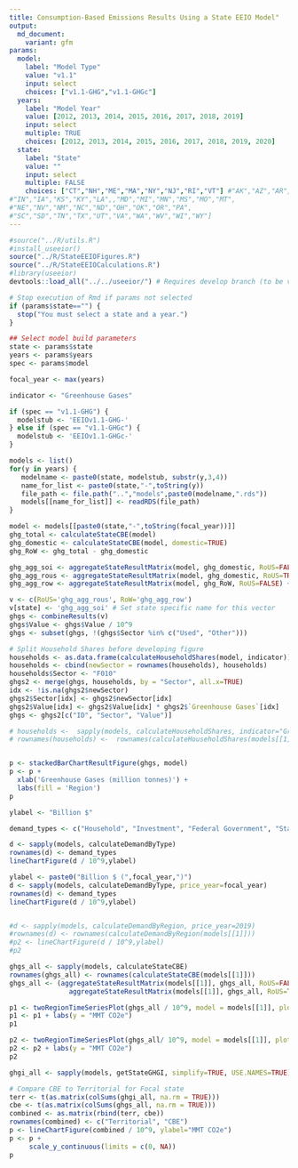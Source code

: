 ```yaml
---
title: Consumption-Based Emissions Results Using a State EEIO Model"
output:
  md_document:
    variant: gfm
params:
  model:
    label: "Model Type"
    value: "v1.1"
    input: select
    choices: ["v1.1-GHG","v1.1-GHGc"]
  years:
    label: "Model Year"
    value: [2012, 2013, 2014, 2015, 2016, 2017, 2018, 2019]
    input: select
    multiple: TRUE
    choices: [2012, 2013, 2014, 2015, 2016, 2017, 2018, 2019, 2020]
  state:
    label: "State"
    value: ""
    input: select
    multiple: FALSE
    choices: ["CT","NH","ME","MA","NY","NJ","RI","VT"] #"AK","AZ","AR","CA","CO",,"DE","FL","GA","HI","ID","IL",
#"IN","IA","KS","KY","LA",,"MD","MI","MN","MS","MO","MT",
#"NE","NV","NM","NC","ND","OH","OK","OR","PA",
#"SC","SD","TN","TX","UT","VA","WA","WV","WI","WY"]
---
```


```r
#source("../R/utils.R")
#install_useeior()
source("../R/StateEEIOFigures.R")
source("../R/StateEEIOCalculations.R")
#library(useeior)
devtools::load_all("../../useeior/") # Requires develop branch (to be v1.6.0)

# Stop execution of Rmd if params not selected
if (params$state=="") {
  stop("You must select a state and a year.")
}

## Select model build parameters
state <- params$state
years <- params$years
spec <- params$model

focal_year <- max(years)

indicator <- "Greenhouse Gases"

if (spec == "v1.1-GHG") {
  modelstub <- 'EEIOv1.1-GHG-'
} else if (spec == "v1.1-GHGc") {
  modelstub <- 'EEIOv1.1-GHGc-'  
}

```

```r

models <- list()
for(y in years) {
   modelname <- paste0(state, modelstub, substr(y,3,4))
   name_for_list <- paste0(state,"-",toString(y))
   file_path <- file.path("..","models",paste0(modelname,".rds"))
   models[[name_for_list]] <- readRDS(file_path)
}


```

```r
model <- models[[paste0(state,"-",toString(focal_year))]]
ghg_total <- calculateStateCBE(model)
ghg_domestic <- calculateStateCBE(model, domestic=TRUE)
ghg_RoW <- ghg_total - ghg_domestic

ghg_agg_soi <- aggregateStateResultMatrix(model, ghg_domestic, RoUS=FALSE)
ghg_agg_rous <- aggregateStateResultMatrix(model, ghg_domestic, RoUS=TRUE)
ghg_agg_row <- aggregateStateResultMatrix(model, ghg_RoW, RoUS=FALSE) + aggregateStateResultMatrix(model, ghg_RoW, RoUS=TRUE)

```

```r
v <- c(RoUS='ghg_agg_rous', RoW='ghg_agg_row')
v[state] <- 'ghg_agg_soi' # Set state specific name for this vector
ghgs <- combineResults(v)
ghgs$Value <- ghgs$Value / 10^9
ghgs <- subset(ghgs, !(ghgs$Sector %in% c("Used", "Other")))

# Split Household Shares before developing figure
households <- as.data.frame(calculateHouseholdShares(model, indicator))
households <- cbind(newSector = rownames(households), households)
households$Sector <- "F010"
ghgs2 <- merge(ghgs, households, by = "Sector", all.x=TRUE)
idx <- !is.na(ghgs2$newSector)
ghgs2$Sector[idx] <- ghgs2$newSector[idx]
ghgs2$Value[idx] <- ghgs2$Value[idx] * ghgs2$`Greenhouse Gases`[idx]
ghgs <- ghgs2[c("ID", "Sector", "Value")]

# households <-  sapply(models, calculateHouseholdShares, indicator="Greenhouse Gases", simplify=TRUE, USE.NAMES=TRUE)
# rownames(households) <-  rownames(calculateHouseholdShares(models[[1]], indicator="Greenhouse Gases"))


p <- stackedBarChartResultFigure(ghgs, model)
p <- p + 
  xlab('Greenhouse Gases (million tonnes)') +
  labs(fill = 'Region')
p

```


```r

ylabel <- "Billion $"

demand_types <- c("Household", "Investment", "Federal Government", "State Government", "Total")

d <- sapply(models, calculateDemandByType)
rownames(d) <- demand_types
lineChartFigure(d / 10^9,ylabel)

ylabel <- paste0("Billion $ (",focal_year,")")
d <- sapply(models, calculateDemandByType, price_year=focal_year)
rownames(d) <- demand_types
lineChartFigure(d / 10^9,ylabel)


#d <- sapply(models, calculateDemandByRegion, price_year=2019)
#rownames(d) <- rownames(calculateDemandByRegion(models[[1]]))
#p2 <- lineChartFigure(d / 10^9,ylabel)
#p2

```



```r
ghgs_all <- sapply(models, calculateStateCBE)
rownames(ghgs_all) <- rownames(calculateStateCBE(models[[1]]))
ghgs_all <- (aggregateStateResultMatrix(models[[1]], ghgs_all, RoUS=FALSE) +
               aggregateStateResultMatrix(models[[1]], ghgs_all, RoUS=TRUE))

p1 <- twoRegionTimeSeriesPlot(ghgs_all / 10^9, model = models[[1]], plottype = "bar")
p1 <- p1 + labs(y = "MMT CO2e")
p1

p2 <- twoRegionTimeSeriesPlot(ghgs_all/ 10^9, model = models[[1]], plottype = "line")
p2 <- p2 + labs(y = "MMT CO2e")
p2

```

```r
ghgi_all <- sapply(models, getStateGHGI, simplify=TRUE, USE.NAMES=TRUE)

# Compare CBE to Territorial for Focal state
terr <- t(as.matrix(colSums(ghgi_all, na.rm = TRUE)))
cbe <- t(as.matrix(colSums(ghgs_all, na.rm = TRUE)))
combined <- as.matrix(rbind(terr, cbe))
rownames(combined) <- c("Territorial", "CBE")
p <- lineChartFigure(combined / 10^9, ylabel="MMT CO2e")
p <- p +
     scale_y_continuous(limits = c(0, NA))
p

```
